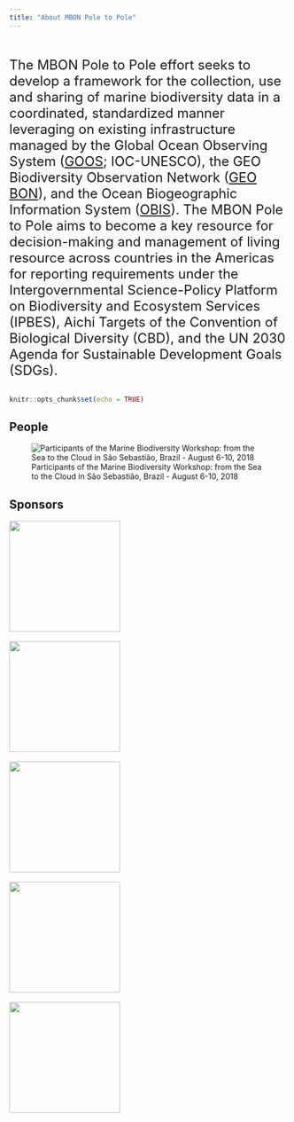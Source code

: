 ```yaml
---
title: "About MBON Pole to Pole"
---
```

<br>
<br>
<font size="5"> 
The MBON Pole to Pole effort seeks to develop a framework for the collection, use and sharing of marine biodiversity data in a coordinated, standardized manner leveraging on existing infrastructure managed by the Global Ocean Observing System ([GOOS](http://www.goosocean.org/); IOC-UNESCO), the GEO Biodiversity Observation Network ([GEO BON](https://geobon.org/)), and the Ocean Biogeographic Information System ([OBIS](http://iobis.org/)). The MBON Pole to Pole aims to become a key resource for decision-making and management of living resource across countries in the Americas for reporting requirements under the Intergovernmental Science-Policy Platform on Biodiversity and Ecosystem Services (IPBES), Aichi Targets of the Convention of Biological Diversity (CBD), and the UN 2030 Agenda for Sustainable Development Goals (SDGs).
</font>
<br>
<br>
```r
knitr::opts_chunk$set(echo = TRUE)
```
## People
![Participants of the Marine Biodiversity Workshop: from the Sea to the Cloud in São Sebastião, Brazil - August 6-10, 2018](images/P2P_group_CebiMar.JPG.jpg)


## Sponsors

<img width="200px" src="images/logo_NASA.svg"/>
<br>
<br>
<img width="200px" src="images/logo_NOAA.svg"/>
<br>
<br>
<img width="200px" src="images/logo_AmeriGEOSS.svg"/>
<br>
<br>
<img width="200px" src="images/MBON_logo.jpg"/>
<br>
<br>
<img width="200px" src="images/obis_logo.jpg"/>

